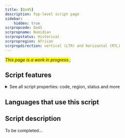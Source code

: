 ```yaml
---
title: [Qa45]
description: Top-level script page
sidebar:
    hidden: true
scrpropcode: Qa45
scrpropname: Numidian
scrpropstatus: Historical
scrpropregion: African
scrpropdirection: vertical (LTR) and horizontal (RTL)
---
```


<span style='background-color:yellow'>_This page is a work in progress._</span>;


## Script features

<details>
<summary> See all script properties: code, region, status and more</summary>
<ScriptInfo />
</details>

## Languages that use this script

<WsList script='Qa45' wsMax='5' />

## Script description

To be completed...

